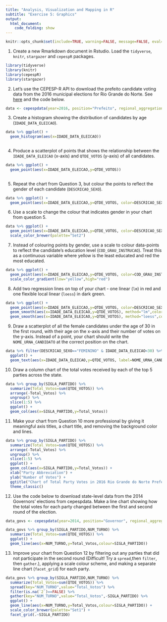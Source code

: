 ```yaml
---
title: "Analysis, Visualization and Mapping in R"
subtitle: "Exercise 5: Graphics"
output: 
  html_document:
    code_folding: show
---
```


```r
knitr::opts_chunk$set(include=TRUE, warning=FALSE, message=FALSE, eval=FALSE, echo=FALSE)
```

1. Create a new Rmarkdown document in Rstudio. Load the `tidyverse`, `knitr`, `stargazer` and `cepespR` packages. 
```r
library(tidyverse)
library(knitr)
library(cepespR)
library(stargazer)
```

2. Let's use the CEPESP-R API to download the prefeito candidate voting data from the 2016 municipal elections for Rio Grande do Norte. See [here](https://github.com/Cepesp-Fgv/cepesp-r) and the code below.

```r
data <- cepespdata(year=2016, position="Prefeito", regional_aggregation="Municipality",political_aggregation="Candidate",state="RN")
```

3. Create a histogram showing the distribution of candidates by age (`IDADE_DATA_ELEICAO`).

```r
data %>% ggplot() +
  geom_histogram(aes(x=IDADE_DATA_ELEICAO))
  
```

4. Produce a scatterplot of points that shows the relationship between the `IDADE_DATA_ELEICAO` (x-axis) and `QTDE_VOTOS` (y-axis) of all candidates.

```r
data %>% ggplot() +
  geom_point(aes(x=IDADE_DATA_ELEICAO,y=QTDE_VOTOS))
  
```

5. Repeat the chart from Question 3, but colour the points to reflect the gender of each candidate (`DESCRICAO_SEXO`).

```r
data %>% ggplot() +
  geom_point(aes(x=IDADE_DATA_ELEICAO,y=QTDE_VOTOS, color=DESCRICAO_SEXO))
```

6. Use a scale to change the colour that indicates gender in your chart from question 5.

```r
data %>% ggplot() +
  geom_point(aes(x=IDADE_DATA_ELEICAO,y=QTDE_VOTOS, color=DESCRICAO_SEXO)) +
  scale_color_brewer(palette="Set2")
```

7. Instead of colouring points by gender, use a scale to colour data-points to reflect the candidate's education level (`COD_GRAU_INSTRUCAO`). Treat this as a continuous variable where yellow is the least educated and red the most educated.

```r
data %>% ggplot() +
  geom_point(aes(x=IDADE_DATA_ELEICAO,y=QTDE_VOTOS, color=COD_GRAU_INSTRUCAO)) +
  scale_color_gradient(low="yellow",high="red")
```

8. Add two regression lines on top of your chart - one linear (`lm`) in red and one flexible local linear (`loess`) in dark green.

```r
data %>% ggplot() +
  geom_point(aes(x=IDADE_DATA_ELEICAO,y=QTDE_VOTOS, color=DESCRICAO_SEXO)) +
  geom_smooth(aes(x=IDADE_DATA_ELEICAO,y=QTDE_VOTOS), method="lm",color="red") +
  geom_smooth(aes(x=IDADE_DATA_ELEICAO,y=QTDE_VOTOS), method="loess",color="dark green")
```

9. Draw a scatterplot of all the female candidates under the age of 30 in the first round, with their age on the x-axis and their number of votes on the y-axis. Instead of a point, your chart should write the `NOME_URNA_CANDIDATO` at the correct position on the chart.

```r
data %>% filter(DESCRICAO_SEXO=="FEMININO" & IDADE_DATA_ELEICAO<30) %>% 
  ggplot() +
  geom_text(aes(x=IDADE_DATA_ELEICAO,y=QTDE_VOTOS, label=NOME_URNA_CANDIDATO))
```

10. Draw a column chart of the total votes received by each of the top 5 parties across the state.

```r
data %>% group_by(SIGLA_PARTIDO) %>%
  summarize(Total_Votos=sum(QTDE_VOTOS)) %>%
  arrange(-Total_Votos) %>%
  ungroup() %>%
  slice(1:5) %>%
  ggplot() +
  geom_col(aes(x=SIGLA_PARTIDO,y=Total_Votos))
```

11. Make your chart from Question 10 more professional by giving it meaningful axis titles, a chart title, and removing the background color and lines.

```r
data %>% group_by(SIGLA_PARTIDO) %>%
  summarize(Total_Votos=sum(QTDE_VOTOS)) %>%
  arrange(-Total_Votos) %>%
  ungroup() %>%
  slice(1:5) %>%
  ggplot() +
  geom_col(aes(x=SIGLA_PARTIDO,y=Total_Votos)) +
  xlab("Party Abbreviation") +
  ylab("Number of Votes") + 
  ggtitle("Chart of Total Party Votes in 2016 Rio Grande do Norte Prefeito Elections") +
  theme_classic()
```

12. Use the code below to download state-level data from the 2014 Governors' elections from cepespdata. Make a line chart showing how the total votes for each party changed between the first and second round of the election.

```r
data_govs <- cepespdata(year=2014, position="Governor", regional_aggregation="State",political_aggregation="Party")
```

```r
data_govs %>% group_by(SIGLA_PARTIDO,NUM_TURNO) %>%
  summarize(Total_Votos=sum(QTDE_VOTOS)) %>%
  ggplot() +
  geom_line(aes(x=NUM_TURNO,y=Total_Votos,colour=SIGLA_PARTIDO))

```

13. Improve your chart from Question 12 by filtering out any parties that did not participate in the second round (Difficult! Try a `spread`,then `filter`, then `gather`.), applying a scale colour scheme, and making a separate line chart (`facet_grid`) for each party. 

```r
data_govs %>% group_by(SIGLA_PARTIDO,NUM_TURNO) %>%
  summarize(Total_Votos=sum(QTDE_VOTOS)) %>%
  spread(key="NUM_TURNO",value="Total_Votos") %>%
  filter(is.na(`2`)==FALSE) %>%
  gather(key="NUM_TURNO",value="Total_Votos",-SIGLA_PARTIDO) %>%
  ggplot() +
  geom_line(aes(x=NUM_TURNO,y=Total_Votos,colour=SIGLA_PARTIDO)) +
  scale_color_brewer(palette="Set1") +
  facet_grid(.~SIGLA_PARTIDO)

```